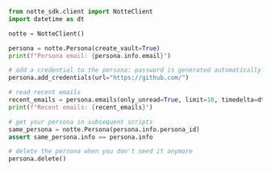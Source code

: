 ```python personas.py
from notte_sdk.client import NotteClient
import datetime as dt

notte = NotteClient()

persona = notte.Persona(create_vault=True)
print(f"Persona email: {persona.info.email}")

# add a credential to the persona: password is generated automatically and email is the persona's email
persona.add_credentials(url="https://github.com/")

# read recent emails
recent_emails = persona.emails(only_unread=True, limit=10, timedelta=dt.timedelta(minutes=5))
print(f"Recent emails: {recent_emails}")

# get your persona in subsequent scripts
same_persona = notte.Persona(persona.info.persona_id)
assert same_persona.info == persona.info

# delete the persona when you don't need it anymore
persona.delete()

```
